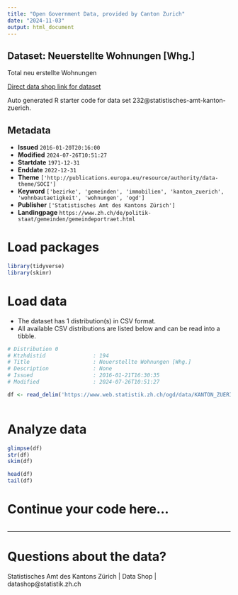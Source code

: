 ```yaml
---
title: "Open Government Data, provided by Canton Zurich"
date: "2024-11-03"
output: html_document
---
```


## Dataset: Neuerstellte Wohnungen [Whg.]

Total neu erstellte Wohnungen

[Direct data shop link for dataset](https://www.zh.ch/de/politik-staat/statistik-daten/datenkatalog.html#/datasets/232@statistisches-amt-kanton-zuerich)

Auto generated R starter code for data set 232@statistisches-amt-kanton-zuerich.

## Metadata

- **Issued** `2016-01-20T20:16:00`
- **Modified** `2024-07-26T10:51:27`
- **Startdate** `1971-12-31`
- **Enddate** `2022-12-31`
- **Theme** `['http://publications.europa.eu/resource/authority/data-theme/SOCI']`
- **Keyword** `['bezirke', 'gemeinden', 'immobilien', 'kanton_zuerich', 'wohnbautaetigkeit', 'wohnungen', 'ogd']`
- **Publisher** `['Statistisches Amt des Kantons Zürich']`
- **Landingpage** `https://www.zh.ch/de/politik-staat/gemeinden/gemeindeportraet.html`


# Load packages

```r

library(tidyverse)
library(skimr)

```

# Load data

-   The dataset has 1 distribution(s) in CSV format.
-   All available CSV distributions are listed below and can be read into a tibble.

```r

# Distribution 0
# Ktzhdistid               : 194
# Title                    : Neuerstellte Wohnungen [Whg.]
# Description              : None
# Issued                   : 2016-01-21T16:30:35
# Modified                 : 2024-07-26T10:51:27

df <- read_delim('https://www.web.statistik.zh.ch/ogd/data/KANTON_ZUERICH_370.csv')



```

# Analyze data

```r

glimpse(df)
str(df)
skim(df)

head(df)
tail(df)

```

# Continue your code here...

```r

```

------------------------------------------------------------------------

# Questions about the data?

Statistisches Amt des Kantons Zürich | Data Shop | datashop@statistik.zh.ch
